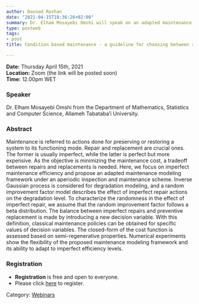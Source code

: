 ```yaml
---
author: Davood Roshan
date: "2021-04-15T18:36:26+02:00"
summary: Dr. Elham Mosayebi Omshi will speak on an adapted maintenance modeling framework for modeling the maintenance cost of a system.
type: postweb
tags:
- post
title: Condition based maintenance - a guideline for choosing between repair and replacement

---
```

**Date:** Thursday April 15th, 2021 <br>
**Location:** Zoom (the link will be posted soon) <br>
**Time:** 12.00pm WET <br>


### Speaker
Dr. Elham Mosayebi Omshi from the Department of Mathematics, Statistics and Computer Science, Allameh Tabataba'i University.


### Abstract

Maintenance is referred to actions done for preserving or restoring a system to its functioning mode. Repair and replacement are crucial ones. The former is usually imperfect, while the latter is perfect but more expensive. As the objective is minimizing the maintenance cost, a tradeoff between repairs and replacements is needed. Here, we focus on imperfect maintenance efficiency and propose an adapted maintenance modeling framework under an aperiodic inspection and maintenance scheme. Inverse Gaussian process is considered for degradation modeling, and a random improvement factor model describes the effect of imperfect repair actions on the degradation level. To characterize the randomness in the effect of imperfect repair, we assume that the random improvement factor follows a beta distribution. The balance between imperfect repairs and preventive replacement is made by introducing a new decision variable. With this definition, classical maintenance policies can be obtained for specific values of decision variables. The closed-form of the cost function is assessed based on semi-regenerative properties. Numerical experiments show the flexibility of the proposed maintenance modeling framework and its ability to adapt to imperfect efficiency levels.

### Registration
- **Registration** is free and open to everyone. 
- Please click [here](https://www.eventbrite.ie/e/y-isa-webinar-series-guideline-of-choosing-between-repair-and-replacement-tickets-146486931355) to register.



Category: [<u>Webinars</u>](/webinars/)